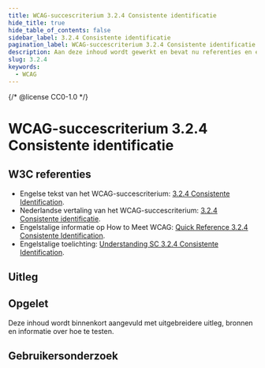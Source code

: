 ```yaml
---
title: WCAG-succescriterium 3.2.4 Consistente identificatie
hide_title: true
hide_table_of_contents: false
sidebar_label: 3.2.4 Consistente identificatie
pagination_label: WCAG-succescriterium 3.2.4 Consistente identificatie
description: Aan deze inhoud wordt gewerkt en bevat nu referenties en een korte samenvatting.
slug: 3.2.4
keywords:
  - WCAG
---
```


{/* @license CC0-1.0 */}


# WCAG-succescriterium 3.2.4 Consistente identificatie

## W3C referenties

- Engelse tekst van het WCAG-succescriterium: [<span lang="en">3.2.4 Consistente Identification</span>](https://www.w3.org/TR/WCAG22/#consistent-identification).
- Nederlandse vertaling van het WCAG-succescriterium: [3.2.4 Consistente identificatie](https://www.w3.org/Translations/WCAG22-nl/#consistente-identificatie).
- Engelstalige informatie op <span lang="en">How to Meet WCAG</span>: [<span lang="en">Quick Reference 3.2.4 Consistente Identification</span>](https://www.w3.org/WAI/WCAG22/quickref/#consistent-identification).
- Engelstalige toelichting: [<span lang="en">Understanding SC 3.2.4 Consistente Identification</span>](https://www.w3.org/WAI/WCAG22/Understanding/consistent-identification.html).

## Uitleg

<Summary />

## Opgelet

Deze inhoud wordt binnenkort aangevuld met uitgebreidere uitleg, bronnen en informatie over hoe te testen.

## Gebruikersonderzoek

<CTAGebruikersonderzoek />

<WCAGFooterInfo />
